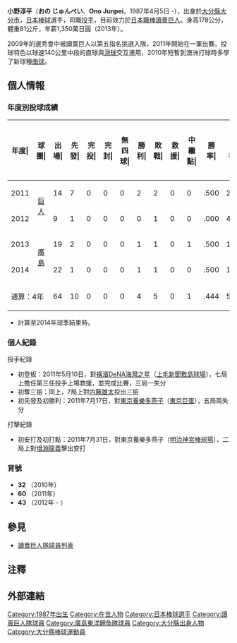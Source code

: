 {{Infobox NPB player|
bgcolor1=#fd7e00|
bgcolor2=black|
textcolor1=black|
textcolor2=white|
name=小野淳平|
image=Giants ono43.JPG|
width=300|
birthdate={{birth date and age|1987|4|5}}|
position=投手|
team=|
number=|
bats=右|
throws=右|
debutyear=2011年5月10日||
debutteam=讀賣巨人|
statyear=2015年球季結束|
stat1label=勝—敗—救援| 
stat1value=4—5—0|
stat2label=[[防禦率|防禦率]]|
stat2value=4.16|
stat3label=[[三振|奪三振]]|
stat3value=71|
teams=<nowiki></nowiki>
* [[大分縣立大分商業高等學校|大分縣立大分商業高等學校]]
* [[日本文理大學|日本文理大學]]
* [[讀賣巨人|讀賣巨人]]（2010-2013）
* [[廣島東洋鯉魚|廣島東洋鯉魚]]（2013-2017）
}} 
{{Japanese|japanese=小野 淳平|kana=おの じゅんぺい|romaji=Ono Junpei}}

'''小野淳平'''（'''おの じゅんぺい'''、'''Ono Junpei'''，1987年4月5日 -），出身於[[大分縣|大分縣]][[大分市|大分市]]，[[日本|日本]][[棒球|棒球]]選手，司職[[投手|投手]]，目前效力於[[日本職棒|日本職棒]][[讀賣巨人|讀賣巨人]]。身高178公分，體重81公斤，年薪1,350萬日圓（2013年）。

2009年的選秀會中被讀賣巨人以第五指名挑選入隊，2011年開始在一軍出賽。投球特色以球速140公里中段的直球與[[滑球|滑球]]交互運用，2010年短暫到澳洲打球時多學了新球種[[曲球|曲球]]。

== 個人情報 ==
=== 年度別投球成績 ===
{| class="wikitable" style="text-align:right; font-size:small"
|- bgcolor="#efefef"
!年度|!!球團|!!出場|!!先發|!!完投|!!完封|!!無四球|!!勝利|!!敗戰|!!救援|!!中繼點|!!勝率|!!打者|!!投球<br>局數|!!被<br>安<br>打|!!被全壘打|!!保送|!!敬遠|!!觸身球|!!三<br>振<br>數|!!暴投|!!犯規|!!失分|!!自<br>責<br>分|!!防<br>禦<br>率|!!WHIP
|-
|style="text-align:center;"|2011
|rowspan="2" style="text-align:center;"|[[讀賣巨人|巨人]]
|14||7||0||0||0||2||2||0||0||.500||218||48.0||62||4||13||0||2||33||2||0||20||20||3.75||1.56
|-
|style="text-align:center;"|2012
|9||1||0||0||0||0||1||0||0||.000||48||11.0||10||3||3||0||2||5||0||0||7||7||5.73||1.18
|-
|style="text-align:center;"|2013
|rowspan="2" style="text-align:center;"|[[廣島東洋鯉魚|廣島]]
|19||2||0||0||0||1||1||0||1||.500||140||31.1||28||5||18||0||3||13||0||0||18||16||4.60||1.47
|-
|style="text-align:center;"|2014
|22||1||0||0||0||1||1||0||0||.500||164||37.1||42||6||14||0||0||20||1||0||16||16||3.86||1.50
|-
!colspan="2"|通算：4年
|64||10||0||0||0||4||5||0||1||.444||570||127.2||142||18||48||0||7||71||3||0||61||59||4.16||1.49
|}
* 計算至2014年球季結束時。

=== 個人紀錄 ===
; 投手紀錄
* 初登板：2011年5月10日，對[[橫濱DeNA海灣之星|橫濱DeNA海灣之星]]（[[群馬県立敷島公園棒球場|上毛新聞敷島球場]]），七局上擔任第三任投手上場救援，並完成比賽，三局一失分
* 初奪三振：同上，7局上對[[内藤雄太|内藤雄太]]投出三振
* 初先發及初勝利：2011年7月17日，對[[東京養樂多燕子|東京養樂多燕子]]（[[東京巨蛋|東京巨蛋]]），五局兩失分
; 打擊紀錄
* 初安打及初打點：2011年7月31日，對東京養樂多燕子（[[明治神宮棒球場|明治神宮棒球場]]），二局上對[[增淵龍義|增淵龍義]]擊出安打

=== 背號 ===
* '''32''' （2010年） 
* '''60''' （2011年）
* '''43''' （2012年 - ）

== 參見 ==
* [[讀賣巨人隊球員列表|讀賣巨人隊球員列表]]

== 注釋 ==
{{reflist}}

== 外部連結 ==

{{DEFAULTSORT:Ono, Junpei}}
[[Category:1987年出生|Category:1987年出生]]
[[Category:在世人物|Category:在世人物]]
[[Category:日本棒球選手|Category:日本棒球選手]]
[[Category:讀賣巨人隊球員|Category:讀賣巨人隊球員]]
[[Category:廣島東洋鯉魚隊球員|Category:廣島東洋鯉魚隊球員]]
[[Category:大分縣出身人物|Category:大分縣出身人物]]
[[Category:大分縣棒球運動員|Category:大分縣棒球運動員]]